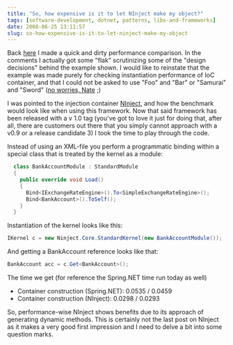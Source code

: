 ```yaml
---
title: "So, how expensive is it to let NInject make my object?"
tags: [software-development, dotnet, patterns, libs-and-frameworks]
date: 2008-06-25 13:11:57
slug: so-how-expensive-is-it-to-let-ninject-make-my-object
---
```


Back [here](so-how-expensive-is-it-to-let-castle-windsor-spring-net-make-my-object) I made a quick and dirty performance comparison. In the comments I actually got some "flak" scrutinizing some of the "design decisions" behind the example shown. I would like to reinstate that the example was made purely for checking instantiation performance of IoC container, and that I could not be asked to use "Foo" and "Bar" or "Samurai" and "Sword" ([no worries, Nate](http://dojo.ninject.org/wiki/display/NINJECT/Dependency+Injection+With+Ninject) ;)

I was pointed to the injection container [NInject](http://ninject.org/), and how the benchmark would look like when using this framework. Now that said framework has been released with a v 1.0 tag (you've got to love it just for doing that, after all, there are customers out there that you simply cannot approach with a v0.9 or a release candidate 3) I took the time to play through the code.

Instead of using an XML-file you perform a programmatic binding within a special class that is treated by the kernel as a module:

```csharp
  class BankAccountModule : StandardModule
  {
    public override void Load()
    {
      Bind<IExchangeRateEngine>().To<SimpleExchangeRateEngine>();
      Bind<BankAccount>().ToSelf();
    }
  }
```

Instantiation of the kernel looks like this:

```csharp
IKernel c = new Ninject.Core.StandardKernel(new BankAccountModule());
```

And getting a BankAccount reference looks like that:

```csharp
BankAccount acc = c.Get<BankAccount>();
```

The time we get (for reference the Spring.NET time run today as well)

*   Container construction (Spring.NET): 0.0535 / 0.0459
*   Container construction (NInject): 0.0298 / 0.0293

So, performance-wise NInject shows benefits due to its approach of generating dynamic methods. This is certainly not the last post on NInject as it makes a very good first impression and I need to delve a bit into some question marks.